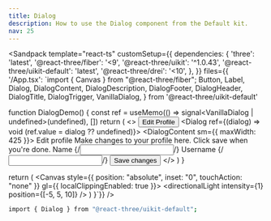 ```yaml
---
title: Dialog
description: How to use the Dialog component from the Default kit.
nav: 25
---
```


<Sandpack
  template="react-ts"
  customSetup={{
    dependencies: {
      'three': 'latest',
      '@react-three/fiber': '<9',
      '@react-three/uikit': '^1.0.43',
      '@react-three/uikit-default': 'latest',
      '@react-three/drei': '<10',
    },
  }}
  files={{
    '/App.tsx': `import { Canvas } from "@react-three/fiber";
  Button,
  Label,
  Dialog,
  DialogContent,
  DialogDescription,
  DialogFooter,
  DialogHeader,
  DialogTitle,
  DialogTrigger,
  VanillaDialog,
} from '@react-three/uikit-default'

function DialogDemo() {
  const ref = useMemo(() => signal<VanillaDialog | undefined>(undefined), [])
  return (
    <>
      <DialogTrigger dialog={ref}>
        <Button variant="outline">
          <Text>Edit Profile</Text>
        </Button>
      </DialogTrigger>
      <Dialog ref={(dialog) => void (ref.value = dialog ?? undefined)}>
        <DialogContent sm={{ maxWidth: 425 }}>
          <DialogHeader>
            <DialogTitle>
              <Text>Edit profile</Text>
            </DialogTitle>
            <DialogDescription>
              <Text>Make changes to your profile here. Click save when you're done.</Text>
            </DialogDescription>
          </DialogHeader>
          <Container flexDirection="column" alignItems="center" gap={16} paddingY={16}>
            <Container alignItems="center" gap={16}>
              <Label>
                <Text textAlign="right">Name</Text>
              </Label>
              {/*<Input defaultValue="Pedro Duarte" className="col-span-3" />*/}
            </Container>
            <Container alignItems="center" gap={16}>
              <Label>
                <Text textAlign="right">Username</Text>
              </Label>
              {/*<Input id="username" defaultValue="@peduarte" className="col-span-3" />*/}
            </Container>
          </Container>
          <DialogFooter>
            <Button>
              <Text>Save changes</Text>
            </Button>
          </DialogFooter>
        </DialogContent>
      </Dialog>
    </>
  )
}

  return (
    <Canvas style={{ position: "absolute", inset: "0", touchAction: "none" }} gl={{ localClippingEnabled: true }}>
      <ambientLight intensity={0.5} />
      <directionalLight intensity={1} position={[-5, 5, 10]} />
      <Fullscreen
        overflow="scroll"
        flexDirection="column"
        alignItems="center"
        padding={32}
      >
        <DialogDemo />
      </Fullscreen>
    </Canvas>
  )
}`}}
/>

```bash
import { Dialog } from "@react-three/uikit-default";
```